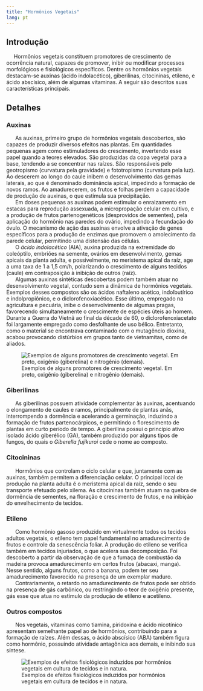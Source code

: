 ```yaml
---
title: "Hormônios Vegetais"
lang: pt
---
```



```{=html}
<script async src="https://www.googletagmanager.com/gtag/js?id=G-S1L73VGCG5"></script>
```
```{=html}
<script>
  window.dataLayer = window.dataLayer || [];
  function gtag(){dataLayer.push(arguments);}
  gtag('js', new Date());

  gtag('config', 'G-S1L73VGCG5');
</script>
```



## Introdução

|      Hormônios vegetais constituem promotores de crescimento de ocorrência  natural, capazes de promover, inibir ou modificar processos morfológicos e fisiológicos específicos. Dentre os hormônios vegetais destacam-se auxinas (ácido indolacético), giberilinas, citocininas, etileno, e ácido abscísico, além de algumas vitaminas. A seguir são descritos suas características principais.

## Detalhes

### Auxinas

|       As auxinas, primeiro grupo de hormônios vegetais descobertos, são capazes de produzir diversos efeitos nas plantas. Em quantidades pequenas agem como estimuladores do crescimento, invertendo esse papel quando a teores elevados. São produzidas da copa vegetal para a base, tendendo a se concentrar nas raízes. São responsáveis pelo geotropismo (curvatura pela gravidade) e fototropismo (curvatura pela luz). Ao descerem ao longo do caule inibem o desenvolvimento das gemas laterais, ao que é denominado dominância apical, impedindo a formação de novos ramos. Ao amadurecerem, os frutos e folhas perdem a capacidade de produção de auxinas, o que estimula sua precipitação. 


|       Em doses pequenas as auxinas podem estimular o enraizamento em estacas para reprodução assexuada, a micropropação celular em cultivo, e a produção de frutos partenogenéticos (desprovidos de sementes), pela aplicação do hormônio nas paredes do ovário, impedindo a fecundação do óvulo. O mecanismo de ação das auxinas envolve a ativação de genes específicos para a produção de enzimas que promovem o amolecimento da parede celular, permitindo uma distensão das células.  

|       O *ácido indolacético* (AIA), auxina produzida na extremidade do coleóptilo, embriões na semente, ovários em desenvolvimento, gemas apicais da planta adulta, e possivelmente, no meristema apical da raíz, age a uma taxa de 1 a 1,5 cm/h, polarizando o crescimento de alguns tecidos (caule) em contraposição à inibição de outros (raíz).


|       Algumas auxinas sintéticas descobertas podem também atuar no desenvolvimento vegetal, contudo sem a dinâmica de hormônios vegetais. Exemplos desses compostos são os ácidos naftaleno acético, indolbutírico e indolpropiônico, e o diclorofenoxiacético. Esse último, empregado na agricultura e pecuária, inibe o desenvolvimento de algumas pragas, favorecendo simultaneamente o crescimente de espécies úteis ao homem. Durante a Guerra do Vietnã ao final da décade de 60, o diclorofenoxiacetato foi largamente empregado como desfolhante de uso bélico. Entretanto, como o material se encontrava contaminado com o mutagêncio dioxina, acabou provocando distúrbios em grupos tanto de vietnamitas, como de aliados.

![Exemplos de alguns promotores de crescimento vegetal. Em preto, oxigênio (giberelina) e nitrogênio (demais).](hormVeg.png){#fig-hormVeg}


### Giberilinas

|       As giberilinas possuem atividade complementar às auxinas, acentuando o elongamento de caules e ramos, principalmente de plantas anãs, interrompendo a dormência e acelerando a germinação, induzindo a formação de frutos partenocárpicos, e permitindo o florescimento de plantas em curto período de tempo. A giberilina possui o princípio ativo isolado ácido giberélico (GA), também produzido por alguns tipos de fungos, do quais o *Giberella fujikuroi* cede o nome ao composto.


### Citocininas

|       Hormônios que controlam o ciclo celular e que, juntamente com as auxinas, também permitem a diferenciação celular. O principal local de produção na planta adulta é o meristema apical da raíz, sendo o seu transporte efetuado pelo xilema. As citocininas também atuam na quebra de dormência de sementes, na floração e crescimento de frutos, e na inibição do envelhecimento de tecidos.

### Etileno

|       Como hormônio gasoso produzido em virtualmente todos os tecidos adultos vegetais, o etileno tem papel fundamental no amadurecimento de frutos e controle da senescência foliar. A produção do etileno se verifica também em tecidos injuriados, o que acelera sua decomposição. Foi descoberto a partir da observação de que a fumaça de combustão da madeira provoca amadurecimento em certos frutos (abacaxi, manga). Nesse sentido, alguns frutos, como a banana, podem ter seu amadurecimento favorecido na presença de um exemplar maduro. 

|       Contrariamente, o retardo no amadurecimento de frutos pode ser obtido na presença de gás carbônico, ou restringindo o teor de oxigênio presente, gás esse que atua no estímulo da produção de etileno e acetileno.

### Outros compostos

|       Nos vegetais, vitaminas como tiamina, piridoxina e ácido nicotínico apresentam semelhante papel ao de hormônios, contribuindo para a formação de raízes. Além dessas, o ácido abscísico (ABA) também figura como hormônio, possuindo atividade antagônica aos demais, e inibindo sua síntese.


![Exemplos de efeitos fisiológicos induzidos por hormônios vegetais em cultura de tecidos e in natura.](hormVeg2.png){#fig-hormVeg2}